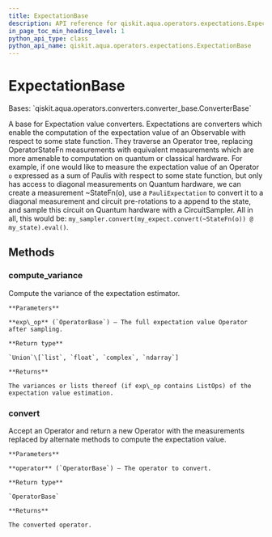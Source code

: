 ```yaml
---
title: ExpectationBase
description: API reference for qiskit.aqua.operators.expectations.ExpectationBase
in_page_toc_min_heading_level: 1
python_api_type: class
python_api_name: qiskit.aqua.operators.expectations.ExpectationBase
---
```


# ExpectationBase

<Class id="qiskit.aqua.operators.expectations.ExpectationBase" isDedicatedPage={true} github="https://github.com/qiskit-community/qiskit-aqua/tree/stable/0.9/qiskit/aqua/operators/expectations/expectation_base.py" signature="ExpectationBase" modifiers="class">
  Bases: `qiskit.aqua.operators.converters.converter_base.ConverterBase`

  A base for Expectation value converters. Expectations are converters which enable the computation of the expectation value of an Observable with respect to some state function. They traverse an Operator tree, replacing OperatorStateFn measurements with equivalent measurements which are more amenable to computation on quantum or classical hardware. For example, if one would like to measure the expectation value of an Operator `o` expressed as a sum of Paulis with respect to some state function, but only has access to diagonal measurements on Quantum hardware, we can create a measurement \~StateFn(o), use a `PauliExpectation` to convert it to a diagonal measurement and circuit pre-rotations to a append to the state, and sample this circuit on Quantum hardware with a CircuitSampler. All in all, this would be: `my_sampler.convert(my_expect.convert(~StateFn(o)) @ my_state).eval()`.

  ## Methods

  <span id="qiskit-aqua-operators-expectations-expectationbase-compute-variance" />

  ### compute\_variance

  <Function id="qiskit.aqua.operators.expectations.ExpectationBase.compute_variance" signature="ExpectationBase.compute_variance(exp_op)" modifiers="abstract">
    Compute the variance of the expectation estimator.

    **Parameters**

    **exp\_op** (`OperatorBase`) – The full expectation value Operator after sampling.

    **Return type**

    `Union`\[`list`, `float`, `complex`, `ndarray`]

    **Returns**

    The variances or lists thereof (if exp\_op contains ListOps) of the expectation value estimation.
  </Function>

  <span id="qiskit-aqua-operators-expectations-expectationbase-convert" />

  ### convert

  <Function id="qiskit.aqua.operators.expectations.ExpectationBase.convert" signature="ExpectationBase.convert(operator)" modifiers="abstract">
    Accept an Operator and return a new Operator with the measurements replaced by alternate methods to compute the expectation value.

    **Parameters**

    **operator** (`OperatorBase`) – The operator to convert.

    **Return type**

    `OperatorBase`

    **Returns**

    The converted operator.
  </Function>
</Class>


